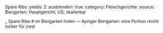 Spare Ribs
:yields: 2
:ausblenden: true
:category: Fleischgerichte
:source: Biergarten; Hauptgericht; US; skalierbar

_ Spare Ribs
# im Biergarten holen
---
Ayinger Biergarten: eine Portion reicht locker für zwei
